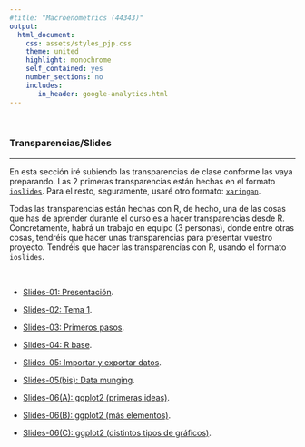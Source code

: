 ```yaml
---
#title: "Macroenometrics (44343)"
output:
  html_document:
    css: assets/styles_pjp.css
    theme: united
    highlight: monochrome 
    self_contained: yes
    number_sections: no
    includes:
       in_header: google-analytics.html
---
```


<br>

### Transparencias/Slides

-------------------

En esta sección iré subiendo las transparencias de clase conforme las vaya preparando. Las 2 primeras transparencias están hechas en el formato [`ioslides`](https://bookdown.org/yihui/rmarkdown/ioslides-presentation.html){target="_blank"}. Para el resto, seguramente, usaré otro formato: [`xaringan`](https://bookdown.org/yihui/rmarkdown/xaringan.html){target="_blank"}.

Todas las transparencias están hechas con R, de hecho, una de las cosas que has de aprender durante el curso es a hacer transparencias desde R. Concretamente, habrá un trabajo en equipo (3 personas), donde entre otras cosas, tendréis que hacer unas transparencias para presentar vuestro proyecto. Tendréis que hacer las transparencias con R, usando el formato `ioslides`. 



<br>

- [Slides-01: Presentación](./slides/ss_01_presentacion/ss_01_presentacion-curso.html){target="_blank"}.

- [Slides-02: Tema 1](./slides/ss_02_tema-1/ss_02_tema-1.html){target="_blank"}.

- [Slides-03: Primeros pasos](./slides/ss_03_inicio-curso/ss_03_primeros-pasos.html){target="_blank"}.

- [Slides-04: R base](./slides/ss_04_R-base-01/ss_04_R-base-01.html){target="_blank"}.

- [Slides-05: Importar y exportar datos](./slides/ss_05_cargar-datos/ss_05_cargar-datos.html){target="_blank"}.

- [Slides-05(bis): Data munging](./slides/ss_05_data-munging/ss_05_data-munging.html){target="_blank"}.

- [Slides-06(A): ggplot2 (primeras ideas)](./slides/ss_06_ggplot2/ss_06_ggplot2_A.html){target="_blank"}.

- [Slides-06(B): ggplot2 (más elementos)](./slides/ss_06_ggplot2/ss_06_ggplot2_B.html){target="_blank"}.

- [Slides-06(C): ggplot2 (distintos tipos de gráficos)](./slides/ss_06_ggplot2/ss_06_ggplot2_C.html){target="_blank"}.


<br><br>
